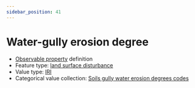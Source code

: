 ```yaml
---
sidebar_position: 41
---
```



# Water-gully erosion degree

- [Observable property](/viewers/dawe-vocabs?uri=https://linked.data.gov.au/def/nrm/a43e0dc9-b886-41ba-84df-22225879b05f) definition
- Feature type: [land surface disturbance](http://linked.data.gov.au/def/tern-cv/7e256d28-e686-4b6a-b64a-ac1b1a8f164d)
- Value type: [IRI](https://w3id.org/tern/ontologies/tern/IRI)
- Categorical value collection: [Soils gully water erosion degrees codes](/viewers/dawe-vocabs?uri=https://linked.data.gov.au/def/nrm/42898383-1e9f-4d61-bd60-fca4669c1e05)

<Example
  protocolModule="plot-soil-description"
  observableProperty="https://linked.data.gov.au/def/nrm/a43e0dc9-b886-41ba-84df-22225879b05f"
/>
